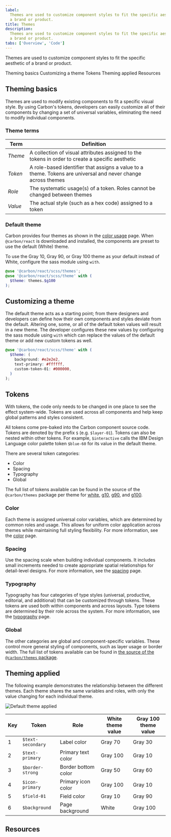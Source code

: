 ```yaml
---
label:
  Themes are used to customize component styles to fit the specific aesthetic of
  a brand or product.
title: Themes
description:
  Themes are used to customize component styles to fit the specific aesthetic of
  a brand or product.
tabs: ['Overview', 'Code']
---
```


<PageDescription>

Themes are used to customize component styles to fit the specific aesthetic of a
brand or product.

</PageDescription>

<AnchorLinks>

<AnchorLink>Theming basics</AnchorLink>
<AnchorLink>Customizing a theme</AnchorLink>
<AnchorLink>Tokens</AnchorLink>
<AnchorLink>Theming applied</AnchorLink>
<AnchorLink>Resources</AnchorLink>

</AnchorLinks>

## Theming basics

Themes are used to modify existing components to fit a specific visual style. By
using Carbon's tokens, developers can easily customize all of their components
by changing a set of universal variables, eliminating the need to modify
individual components.

### Theme terms

| Term    | Definition                                                                                                   |     |
| ------- | ------------------------------------------------------------------------------------------------------------ | --- |
| _Theme_ | A collection of visual attributes assigned to the tokens in order to create a specific aesthetic             |     |
| _Token_ | A role-based identifier that assigns a value to a theme. Tokens are universal and never change across themes |     |
| _Role_  | The systematic usage(s) of a token. Roles cannot be changed between themes                                   |     |
| _Value_ | The actual style (such as a hex code) assigned to a token                                                    |     |

### Default theme

Carbon provides four themes as shown in the [color usage](/elements/color/usage)
page. When `@carbon/react` is downloaded and installed, the components are
preset to use the default (White) theme.

To use the Gray 10, Gray 90, or Gray 100 theme as your default instead of White,
configure the sass module using `with`.

```scss
@use '@carbon/react/scss/themes';
@use '@carbon/react/scss/theme' with (
  $theme: themes.$g100
);
```

## Customizing a theme

The default theme acts as a starting point; from there designers and developers
can define how their own components and styles deviate from the default.
Altering one, some, or all of the default token values will result in a new
theme. The developer configures these new values by configuring the sass module
using `with` which can replace the values of the default theme or add new custom
tokens as well.

```scss
@use '@carbon/react/scss/theme' with (
  $theme: (
    background: #e2e2e2,
    text-primary: #ffffff,
    custom-token-01: #000000,
  )
);
```

## Tokens

With tokens, the code only needs to be changed in one place to see the effect
system-wide. Tokens are used across all components and help keep global patterns
and styles consistent.

All tokens come pre-baked into the Carbon component source code. Tokens are
denoted by the prefix `$` (e.g. `$layer-01`). Tokens can also be nested within
other tokens. For example, `$interactive` calls the IBM Design Language color
palette token `$blue-60` for its value in the default theme.

There are several token categories:

- Color
- Spacing
- Typography
- Global

The full list of tokens available can be found in the source of the
`@carbon/themes` package per theme for
[white](https://github.com/carbon-design-system/carbon/blob/main/packages/themes/src/white.js),
[g10](https://github.com/carbon-design-system/carbon/blob/main/packages/themes/src/g10.js),
[g90](https://github.com/carbon-design-system/carbon/blob/main/packages/themes/src/g90.js),
and
[g100](https://github.com/carbon-design-system/carbon/blob/main/packages/themes/src/g100.js).

### Color

Each theme is assigned universal color variables, which are determined by common
roles and usage. This allows for uniform color application across themes while
maintaining full styling flexibility. For more information, see the
[color](/elements/color/overview) page.

### Spacing

Use the spacing scale when building individual components. It includes small
increments needed to create appropriate spatial relationships for detail-level
designs. For more information, see the [spacing](/elements/spacing/overview/)
page.

### Typography

Typography has four categories of type styles (universal, productive, editorial,
and additional) that can be customized through tokens. These tokens are used
both within components and across layouts. Type tokens are determined by their
role across the system. For more information, see the
[typography](/elements/typography/overview/) page.

### Global

The other categories are global and component-specific variables. These control
more general styling of components, such as layer usage or border width. The
full list of tokens available can be found in
[the source of the `@carbon/themes` package](https://github.com/carbon-design-system/carbon/blob/main/packages/themes/src/white.js).

## Theming applied

The following example demonstrates the relationship between the different
themes. Each theme shares the same variables and roles, with only the value
changing for each individual theme.

<Row>
<Column colLg={12}>

![Default theme applied](images/themes-1.png)

</Column>
</Row>

| Key | Token             | Role                | White theme value | Gray 100 theme value |
| --- | ----------------- | ------------------- | ----------------- | -------------------- |
| 1   | `$text-secondary` | Label color         | Gray 70           | Gray 30              |
| 2   | `$text-primary`   | Primary text color  | Gray 100          | Gray 10              |
| 3   | `$border-strong`  | Border bottom color | Gray 50           | Gray 60              |
| 4   | `$icon-primary`   | Primary icon color  | Gray 100          | Gray 10              |
| 5   | `$field-01`       | Field color         | Gray 10           | Gray 90              |
| 6   | `$background`     | Page background     | White             | Gray 100             |

## Resources

<Column colMd={4} colLg={4}  noGutterSm>
  <ResourceCard
    subTitle="Carbon themes package"
    href="https://github.com/carbon-design-system/carbon/tree/main/packages/themes"
    >

<MdxIcon name="github" />

  </ResourceCard>
</Column>
